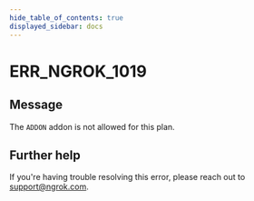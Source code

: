 ```yaml
---
hide_table_of_contents: true
displayed_sidebar: docs
---
```



# ERR_NGROK_1019

## Message

The `ADDON` addon is not allowed for this plan.

<ErrorDetails error="err_ngrok_1019" />

## Further help

If you're having trouble resolving this error, please reach out to [support@ngrok.com](mailto:support@ngrok.com?subject=Help%20with%20ERR_NGROK_1019).

